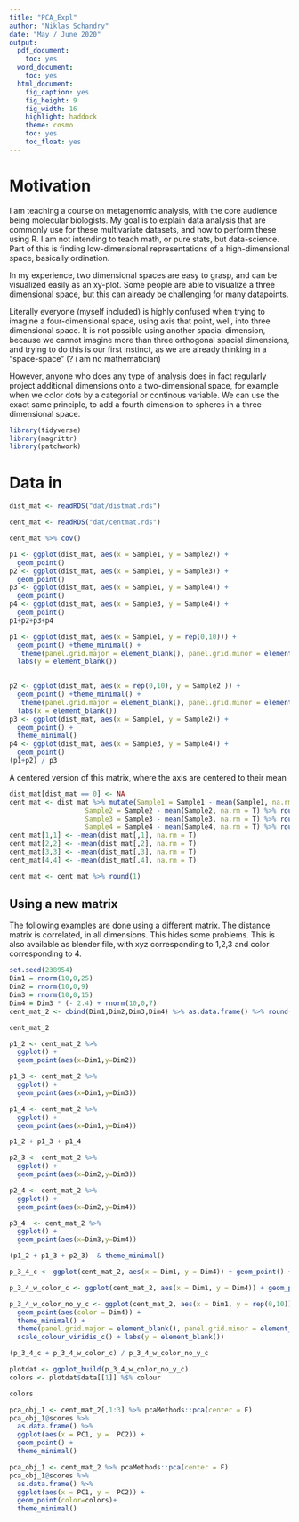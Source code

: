 ```yaml
---
title: "PCA_Expl"
author: "Niklas Schandry"
date: "May / June 2020"
output:
  pdf_document:
    toc: yes
  word_document:
    toc: yes
  html_document:
    fig_caption: yes
    fig_height: 9
    fig_width: 16
    highlight: haddock
    theme: cosmo
    toc: yes
    toc_float: yes
---
```


# Motivation

I am teaching a course on metagenomic analysis, with the core audience being molecular biologists. My goal is to explain data analysis that are commonly use for these multivariate datasets, and how to perform these using R. I am not intending to teach math, or pure stats, but data-science. Part of this is finding low-dimensional representations of a high-dimensional space, basically ordination. 
 
In my experience, two dimensional spaces are easy to grasp, and can be visualized easily as an xy-plot. Some people are able to visualize a three dimensional space, but this can already be challenging for many datapoints. 

Literally everyone (myself included) is highly confused when trying to imagine a four-dimensional space, using axis that point, well, into three dimensional space. It is not possible using another spacial dimension, because we cannot imagine more than three orthogonal spacial dimensions, and trying to do this is our first instinct, as we are already thinking in a "space-space" (? i am no mathematician)

However, anyone who does any type of analysis does in fact regularly project additional dimensions onto a two-dimensional space, for example when we color dots by a categorial or continous variable. We can use the exact same principle, to add a fourth dimension to spheres in a three-dimensional space. 

```r
library(tidyverse)
library(magrittr)
library(patchwork)
```

# Data in

```r
dist_mat <- readRDS("dat/distmat.rds")

cent_mat <- readRDS("dat/centmat.rds")
```

```r
cent_mat %>% cov()
```

```r
p1 <- ggplot(dist_mat, aes(x = Sample1, y = Sample2)) +
  geom_point()
p2 <- ggplot(dist_mat, aes(x = Sample1, y = Sample3)) +
  geom_point()
p3 <- ggplot(dist_mat, aes(x = Sample1, y = Sample4)) +
  geom_point()
p4 <- ggplot(dist_mat, aes(x = Sample3, y = Sample4)) +
  geom_point()
p1+p2+p3+p4
```
```r
p1 <- ggplot(dist_mat, aes(x = Sample1, y = rep(0,10))) +
  geom_point() +theme_minimal() +
   theme(panel.grid.major = element_blank(), panel.grid.minor = element_blank(), axis.text.y = element_blank()) +
  labs(y = element_blank())
  

p2 <- ggplot(dist_mat, aes(x = rep(0,10), y = Sample2 )) +
  geom_point() +theme_minimal() +
   theme(panel.grid.major = element_blank(), panel.grid.minor = element_blank(), axis.text.x = element_blank()) +
  labs(x = element_blank())
p3 <- ggplot(dist_mat, aes(x = Sample1, y = Sample2)) +
  geom_point() +
  theme_minimal()
p4 <- ggplot(dist_mat, aes(x = Sample3, y = Sample4)) +
  geom_point()
(p1+p2) / p3
```


A centered version of this matrix, where the axis are centered to their mean

```r
dist_mat[dist_mat == 0] <- NA
cent_mat <- dist_mat %>% mutate(Sample1 = Sample1 - mean(Sample1, na.rm = T) %>% round(1),
                   Sample2 = Sample2 - mean(Sample2, na.rm = T) %>% round(1),
                   Sample3 = Sample3 - mean(Sample3, na.rm = T) %>% round(1),
                   Sample4 = Sample4 - mean(Sample4, na.rm = T) %>% round(1))
cent_mat[1,1] <- -mean(dist_mat[,1], na.rm = T)
cent_mat[2,2] <- -mean(dist_mat[,2], na.rm = T)
cent_mat[3,3] <- -mean(dist_mat[,3], na.rm = T)
cent_mat[4,4] <- -mean(dist_mat[,4], na.rm = T)

cent_mat <- cent_mat %>% round(1)
```


## Using a new matrix

The following examples are done using a different matrix. The distance matrix is correlated, in all dimensions. This hides some problems. This is also available as blender file, with xyz corresponding to 1,2,3 and color corresponding to 4. 

```r
set.seed(238954)
Dim1 = rnorm(10,0,25)
Dim2 = rnorm(10,0,9)
Dim3 = rnorm(10,0,15)
Dim4 = Dim3 * (- 2.4) + rnorm(10,0,7)
cent_mat_2 <- cbind(Dim1,Dim2,Dim3,Dim4) %>% as.data.frame() %>% round(1)
```

```r
cent_mat_2
```


```r
p1_2 <- cent_mat_2 %>% 
  ggplot() +
  geom_point(aes(x=Dim1,y=Dim2))

p1_3 <- cent_mat_2 %>% 
  ggplot() +
  geom_point(aes(x=Dim1,y=Dim3))

p1_4 <- cent_mat_2 %>% 
  ggplot() +
  geom_point(aes(x=Dim1,y=Dim4))

p1_2 + p1_3 + p1_4
```

```r
p2_3 <- cent_mat_2 %>% 
  ggplot() +
  geom_point(aes(x=Dim2,y=Dim3))

p2_4 <- cent_mat_2 %>% 
  ggplot() +
  geom_point(aes(x=Dim2,y=Dim4))

p3_4  <- cent_mat_2 %>% 
  ggplot() +
  geom_point(aes(x=Dim3,y=Dim4))

(p1_2 + p1_3 + p2_3)  & theme_minimal()
```



```r
p_3_4_c <- ggplot(cent_mat_2, aes(x = Dim1, y = Dim4)) + geom_point() + theme_minimal()

p_3_4_w_color_c <- ggplot(cent_mat_2, aes(x = Dim1, y = Dim4)) + geom_point(aes(color = Dim4)) + theme_minimal() + scale_colour_viridis_c()

p_3_4_w_color_no_y_c <- ggplot(cent_mat_2, aes(x = Dim1, y = rep(0,10))) + 
  geom_point(aes(color = Dim4)) +
  theme_minimal() + 
  theme(panel.grid.major = element_blank(), panel.grid.minor = element_blank(), axis.text.y = element_blank()) +
  scale_colour_viridis_c() + labs(y = element_blank())

(p_3_4_c + p_3_4_w_color_c) / p_3_4_w_color_no_y_c
```

```r
plotdat <- ggplot_build(p_3_4_w_color_no_y_c)
colors <- plotdat$data[[1]] %$% colour
```

```r
colors
```

```r
pca_obj_1 <- cent_mat_2[,1:3] %>% pcaMethods::pca(center = F) 
pca_obj_1@scores %>%
  as.data.frame() %>%
  ggplot(aes(x = PC1, y =  PC2)) + 
  geom_point() +
  theme_minimal()
```
```r
pca_obj_1 <- cent_mat_2 %>% pcaMethods::pca(center = F) 
pca_obj_1@scores %>%
  as.data.frame() %>%
  ggplot(aes(x = PC1, y =  PC2)) + 
  geom_point(color=colors)+
  theme_minimal()
```

